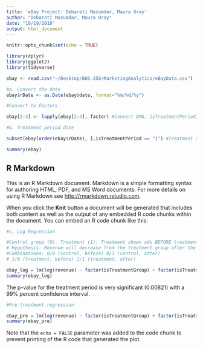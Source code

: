 ```yaml
---
title: 'eBay Project: Debarati Mazumdar, Maura Oray'
author: "Debarati Mazumdar, Maura Oray"
date: "10/19/2018"
output: html_document
---
```


```r
knitr::opts_chunk$set(echo = TRUE)

library(dplyr)
library(ggplot2)
library(tidyverse)

ebay <- read.csv("~/Desktop/BUS-256/MarketingAnalytics/eBayData.csv")

#a. Convert the date
ebay$rDate <- as.Date(ebay$date, format="%m/%d/%y") 

#Convert to Factors

ebay[2:4] <- lapply(ebay[2:4], factor) #Convert DMA, isTreatmentPeriod, and isTreatmentGroup to factors

#b. Treatment period date

subset(ebay[order(ebay$rDate), ],isTreatmentPeriod == "1") #Treatment start date is 5/22/2012

summary(ebay)

```

## R Markdown

This is an R Markdown document. Markdown is a simple formatting syntax for authoring HTML, PDF, and MS Word documents. For more details on using R Markdown see <http://rmarkdown.rstudio.com>.

When you click the **Knit** button a document will be generated that includes both content as well as the output of any embedded R code chunks within the document. You can embed an R code chunk like this:

```r

#c. Log Regression

#Control group (0), Treatment (1). Treatment shown ads BEFORE treatment period and NOT after (0). Control group shown ads before and after.
# Hypothesis: Revenue will decrease from the treatment group after the treatment period ends. We hypothesize that removing ads will lead to a decrease in ad revenue.
#Combinations: 0/0 (control, before) 0/1 (control, after)
# 1/0 (treatment, before) 1/1 (treatment, after)

ebay_log = lm(log(revenue) ~ factor(isTreatmentGroup) + factor(isTreatmentPeriod), data = ebay)
summary(ebay_log)

```
The p-value for the treatment period is very significant (0.00821) with a 99% percent confidence interval. 

```r

#Pre treatment regression

ebay_pre = lm(log(revenue) ~ factor(isTreatmentGroup) + factor(isTreatmentPeriod=="0"), data = ebay)
summary(ebay_pre)

```

Note that the `echo = FALSE` parameter was added to the code chunk to prevent printing of the R code that generated the plot.

